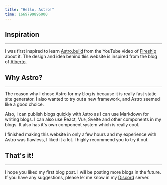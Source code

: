 ```yaml
---
title: "Hello, Astro!"
time: 1669799896000
---
```


## Inspiration
<hr />

I was first inspired to learn  [Astro.build](https://astro.build) from the YouTube video of [Fireship](https://www.youtube.com/watch?v=dsTXcSeAZq8) about it. The design and idea behind this website is inspired from the blog of [Alberto](https://halb.it/).
<br />

## Why Astro?
<hr />

The reason why I chose Astro for my blog is because it is really fast static site generator. I also wanted to try out a new framework, and Astro seemed like a good choice.
<br />

Also, I can publish blogs quickly with Astro as I can use Markdown for writing blogs. I can also use React, Vue, Svelte and other components in my blogs. It also has it's own component system which is really cool.
<br />

I finished making this website in only a few hours and my experience with Astro was flawless, I liked it a lot. I highly recommend you to try it out.
<br />

## That's it!
<hr />

I hope you liked my first blog post. I will be posting more blogs in the future. If you have any suggestions, please let me know in my [Discord](https://discord.gg/9rYbc54KtY) server.